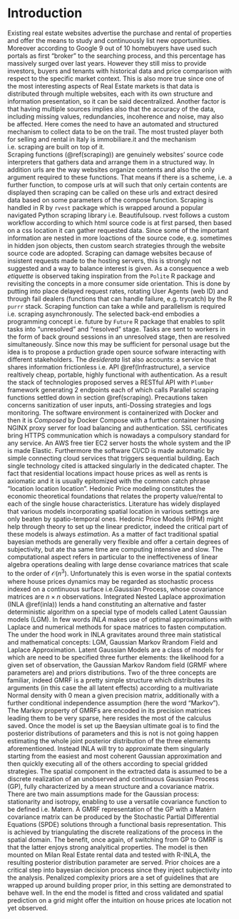 # Introduction {#intro}

<!--  You can label chapter and section titles using `{#label}` after them, e.g., we can reference Chapter \@ref(intro). If you do not manually label them, there will be automatic labels anyway, e.g., Chapter \@ref(methods).-->


Existing real estate websites advertise the purchase and rental of properties and offer the means to study and continuously list new opportunities. Moreover according to Google 9 out of 10 homebuyers have used such portals as first "broker" to the searching process, and this percentage has massively surged over last years. However they still miss to provide investors, buyers and tenants with historical data and price comparison with respect to the specific market context. This is also more true since one of the most interesting aspects of Real Estate markets is that data is distributed through multiple websites, each with its own structure and information presentation, so it can be said decentralized. Another factor is that having multiple sources implies also that the accuracy of the data, including missing values, redundancies, incoherence and noise, may also be affected. Here comes the need to have an automated and structured mechanism to collect data to be on the trail.
The most trusted player both for selling and rental in Italy is immobiliare.it and the mechanism i.e. scraping are built on top of it.  
Scraping functions (\@ref(scraping)) are genuinely websites' source code interpreters that gathers data and arrange them in a structured way. In addition urls are the way websites organize contents and also the only argument required to these functions. That means if there is a scheme, i.e. a further function, to compose urls at will such that only certain contents are displayed then scraping can be called on these urls and extract desired data based on some parameters of the compose function. Scraping is handled in R by `rvest` package which is wrapped around a popular navigated Python scraping library i.e. Beautifulsoup. rvest follows a custom workflow according to which html source code is at first parsed, then based on a css location it can gather requested data. Since some of the important information are nested in more loactions of the source code, e.g. sometimes in hidden json objects, then custom search strategies through the website source code are adopted. Scraping can damage websites because of insistent requests made to the hosting servers, this is strongly not suggested and a way to balance interest is given. As a consequence a web _etiquette_ is observed taking inspiration from the `Polite` R package and revisiting the concepts in a more consumer side orientation. This is done by putting into place delayed request rates, rotating User Agents (web ID) and through fail dealers (functions that can handle failure, e.g. trycatch) by the R `purrr` stack. Scraping function can take a while and parallelism is required i.e. scraping asynchronously. The selected back-end embodies a programming concept i.e. future by `Future` R package that enables to split tasks into "unresolved" and "resolved" stage. Tasks are sent to workers in the form of back ground sessions in an unresolved stage, then are resolved simultaneously. Since now this may be sufficient for personal usage but the idea is to propose a prduction grade open source sofware interacting with different stakeholders. The _desiderata_ list also accounts: a service that shares information frictionless i.e. API \@ref(Infrastructure), a service realtively cheap, portable, highly functional with authentication. As a result the stack of technologies proposed serves a RESTful API with `Plumber` framework generating 2 endpoints each of which calls Parallel scraping functions settled down in section \@ref(scraping). Precautions taken concerns sanitization of user inputs, anti-Dossing strategies and logs monitoring. The software environment is containerized with Docker and then it is  _Composed_  by Docker Compose with a further container housing NGINX proxy server for load balancing and authentication. SSL certificates bring HTTPS communication which is nowadays a compulsory standard for any service. An AWS free tier EC2 server hosts the whole system and the IP is made Elastic. Furthermore the software CI/CD is made automatic by simple connecting cloud services that triggers sequential building. Each single technology cited is attacked singularly in the dedicated chapter.
The fact that residential locations impact house prices as well as rents is axiomatic and it is usually epitomized with the common catch phrase "location location location". Hedonic Price modeling constitutes the economic theoretical foundations that relates the property value/rental to each of the single house characteristics. Literature has widely displayed that various models incorporating spatial location in various settings are only beaten by spatio-temporal ones. 
Hedonic Price Models (HPM) might help through theory to set up the linear predictor, indeed the critical part of these models is always _estimation_.
As a matter of fact traditional spatial bayesian methods are generally very flexible and offer a certain degrees of subjectivity, but ate tha same time are computing intensive and slow. The computational aspect refers in particular to the ineffectiveness of linear algebra operations dealing with large dense covariance matrices that scale to the order of $\mathcal{O}(n^3)$. Unfortunately this is even worse in the spatial contexts where house prices dynamics may be regarded as stochastic process indexed on a continuous surface i.e.Gaussian Process, whose covariance matrices are $n \times n$ observations. 
Integrated Nested Laplace approximation (INLA \@ref(inla)) lends a hand constituting an alternative and faster deterministic algorithm on a special type of models called Latent Gaussian models (LGM). In few words _INLA_ makes use of optimal approximations with Laplace and numerical methods for space matrices to fasten computation. The under the hood work in INLA gravitates around three main statistical and mathematical concepts: LGM, Gaussian Markov Rrandom Field and Laplace Approximation. Latent Gaussian Models are a class of models for which are need to be specified three further elements: the likelihood for a given set of observation, the Gaussian Markov Random field (GRMF where parameters are) and priors distributions. Two of the three concepts are familiar, indeed GMRF is a pretty simple structure which distributes its arguments (in this case the all latent effects) according to a multivariate Normal density with 0 mean a given precision matrix, additionally with a further conditional independence assumption (here the word “Markov"). The Markov property of GMRFs are encoded in its precision matrices leading them to be very sparse, here resides the most of the calculus saved. Once the model is set up the Baeysian ultimate goal is to find the posterior distributions of parameters and this is not is not going happen estimating the whole joint posterior distribution of the three elements aforementioned. Instead INLA will try to approximate them singularly starting from the easiest and most coherent Gaussian approximation and then quickly executing all of the others according to special gridded strategies.
The spatial component in the extracted data is assumed to be a discrete realization of an unobserved and continuous Gaussian Process (GP), fully characterized by a mean structure and a covariance matrix. There are two main assumptions made for the Gaussian process: stationarity and isotropy, enabling to use a versatile covariance function to be defined i.e. Matern. A GMRF representation of the GP with a Matérn covariance matrix can be produced by the Stochastic Partial Differential Equations (SPDE) solutions through a functional basis representation. This is achieved by triangulating the discrete realizations of the process in the spatial domain. The benefit, once again, of switching from GP to GMRF is that the latter enjoys strong analyitical properties. The model is then mounted on Milan Real Estate rental data and tested with R-INLA, the resulting posterior distribution parameter are served. Prior choices are a critical step into bayesian decision process since they inject subjectivity into the analysis. Penalized complexity priors are a set of guidelines that are wrapped up around building proper prior, in this setting are demonstrated to behave well. In the end the model is fitted and cross validated and spatial prediction on a grid might offer the intuition on house prices ate location not yet observed.




